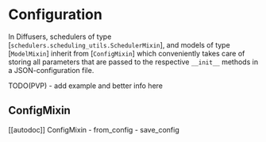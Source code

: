 <!--Copyright 2022 The HuggingFace Team. All rights reserved.

Licensed under the Apache License, Version 2.0 (the "License"); you may not use this file except in compliance with
the License. You may obtain a copy of the License at

http://www.apache.org/licenses/LICENSE-2.0

Unless required by applicable law or agreed to in writing, software distributed under the License is distributed on
an "AS IS" BASIS, WITHOUT WARRANTIES OR CONDITIONS OF ANY KIND, either express or implied. See the License for the
specific language governing permissions and limitations under the License.
-->

# Configuration

In Diffusers, schedulers of type [`schedulers.scheduling_utils.SchedulerMixin`], and models of type [`ModelMixin`] inherit from [`ConfigMixin`] which conveniently takes care of storing all parameters that are 
passed to the respective `__init__` methods in a JSON-configuration file.

TODO(PVP) - add example and better info here

## ConfigMixin
[[autodoc]] ConfigMixin
	- from_config
	- save_config

